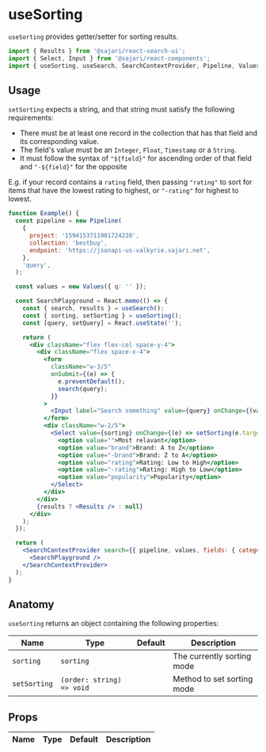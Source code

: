 
<SEO title="useSorting" description="useSorting provides getter/setter for sorting results." />

# useSorting

`useSorting` provides getter/setter for sorting results.

```js
import { Results } from '@sajari/react-search-ui';
import { Select, Input } from '@sajari/react-components';
import { useSorting, useSearch, SearchContextProvider, Pipeline, Values } from '@sajari/react-hooks';
```

## Usage

`setSorting` expects a string, and that string must satisfy the following requirements:

- There must be at least one record in the collection that has that field and its corresponding value.
- The field's value must be an `Integer`, `Float`, `Timestamp` or a `String`.
- It must follow the syntax of `"${field}"` for ascending order of that field and `"-${field}"` for the opposite

E.g. if your record contains a `rating` field, then passing `"rating"` to sort for items that have the lowest rating to highest, or `"-rating"` for highest to lowest.

```jsx
function Example() {
  const pipeline = new Pipeline(
    {
      project: '1594153711901724220',
      collection: 'bestbuy',
      endpoint: 'https://jsonapi-us-valkyrie.sajari.net',
    },
    'query',
  );

  const values = new Values({ q: '' });

  const SearchPlayground = React.memo(() => {
    const { search, results } = useSearch();
    const { sorting, setSorting } = useSorting();
    const [query, setQuery] = React.useState('');

    return (
      <div className="flex flex-col space-y-4">
        <div className="flex space-x-4">
          <form
            className="w-3/5"
            onSubmit={(e) => {
              e.preventDefault();
              search(query);
            }}
          >
            <Input label="Search something" value={query} onChange={(value) => setQuery(value)} />
          </form>
          <div className="w-2/5">
            <Select value={sorting} onChange={(e) => setSorting(e.target.value)}>
              <option value="">Most relavant</option>
              <option value="brand">Brand: A to Z</option>
              <option value="-brand">Brand: Z to A</option>
              <option value="rating">Rating: Low to High</option>
              <option value="-rating">Rating: High to Low</option>
              <option value="popularity">Popularity</option>
            </Select>
          </div>
        </div>
        {results ? <Results /> : null}
      </div>
    );
  });

  return (
    <SearchContextProvider search={{ pipeline, values, fields: { category: 'brand', title: 'name' } }}>
      <SearchPlayground />
    </SearchContextProvider>
  );
}
```

## Anatomy

`useSorting` returns an object containing the following properties:

| Name         | Type                      | Default | Description                |
| ------------ | ------------------------- | ------- | -------------------------- |
| `sorting`    | `sorting`                 |         | The currently sorting mode |
| `setSorting` | `(order: string) => void` |         | Method to set sorting mode |

## Props

| Name | Type | Default | Description |
| ---- | ---- | ------- | ----------- |

